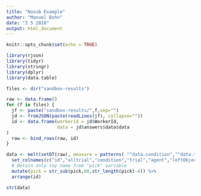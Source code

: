 ```yaml
---
title: "Nosub Example"
author: "Manuel Bohn"
date: "2 5 2018"
output: html_document
---
```


```r
knitr::opts_chunk$set(echo = TRUE)

library(rjson)
library(tidyr)
library(stringr)
library(dplyr)
library(data.table)

```


```r

files <- dir("sandbox-results")

raw <- data.frame()
for (f in files) {
  jf <- paste("sandbox-results/",f,sep="")
  jd <- fromJSON(paste(readLines(jf), collapse=""))
  id <- data.frame(workerid = jd$WorkerId, 
                   data = jd$answers$data$data
)
  raw <- bind_rows(raw, id)
}

data <- melt(setDT(raw), measure = patterns( "^data.condition","^data.trial","^data.agent","^data.leftToy","^data.rightToy","^data.inf","^data.pick","^data.correct")) %>%
  set_colnames(c("id","alltrial","condition","trial","agent","leftObject","rightObject","target","pick","correct")) %>%
  # Retain only toy name from "pick" variable
  mutate(pick = str_sub(pick,68,str_length(pick)-4)) %>% 
  arrange(id)

str(data)


```
